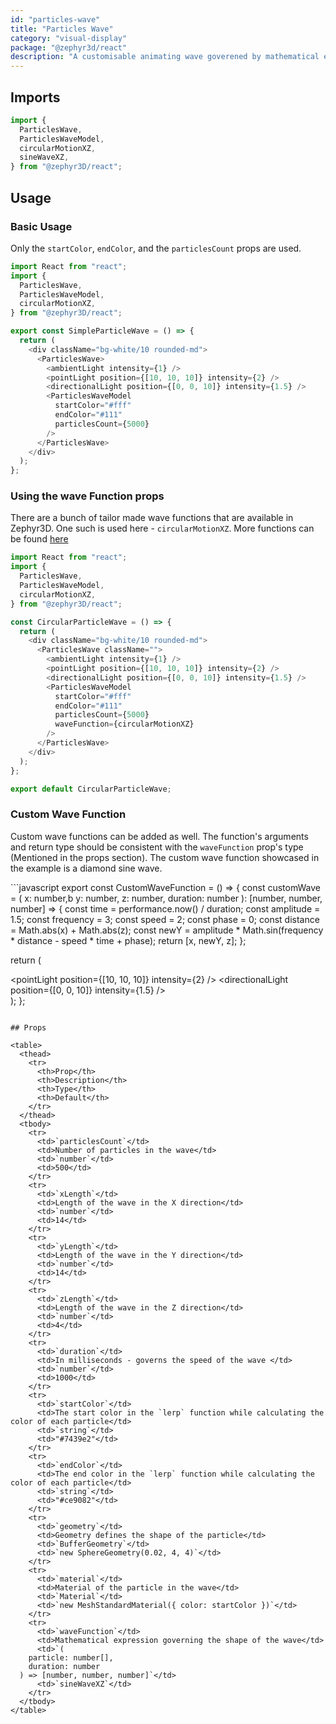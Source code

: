 ```yaml
---
id: "particles-wave"
title: "Particles Wave"
category: "visual-display"
package: "@zephyr3d/react"
description: "A customisable animating wave goverened by mathematical expressions and some creativity!"
---
```


## Imports

```javascript
import {
  ParticlesWave,
  ParticlesWaveModel,
  circularMotionXZ,
  sineWaveXZ,
} from "@zephyr3D/react";
```

## Usage

### Basic Usage

Only the `startColor`, `endColor`, and the `particlesCount` props are used.

<SimpleParticleWave />

```javascript
import React from "react";
import {
  ParticlesWave,
  ParticlesWaveModel,
  circularMotionXZ,
} from "@zephyr3D/react";

export const SimpleParticleWave = () => {
  return (
    <div className="bg-white/10 rounded-md">
      <ParticlesWave>
        <ambientLight intensity={1} />
        <pointLight position={[10, 10, 10]} intensity={2} />
        <directionalLight position={[0, 0, 10]} intensity={1.5} />
        <ParticlesWaveModel
          startColor="#fff"
          endColor="#111"
          particlesCount={5000}
        />
      </ParticlesWave>
    </div>
  );
};
```

### Using the wave Function props

There are a bunch of tailor made wave functions that are available in Zephyr3D.
One such is used here - `circularMotionXZ`. More functions can be found [here](https://www.google.com)

<CircularParticleWave />

```javascript
import React from "react";
import {
  ParticlesWave,
  ParticlesWaveModel,
  circularMotionXZ,
} from "@zephyr3D/react";

const CircularParticleWave = () => {
  return (
    <div className="bg-white/10 rounded-md">
      <ParticlesWave className="">
        <ambientLight intensity={1} />
        <pointLight position={[10, 10, 10]} intensity={2} />
        <directionalLight position={[0, 0, 10]} intensity={1.5} />
        <ParticlesWaveModel
          startColor="#fff"
          endColor="#111"
          particlesCount={5000}
          waveFunction={circularMotionXZ}
        />
      </ParticlesWave>
    </div>
  );
};

export default CircularParticleWave;
```

### Custom Wave Function

Custom wave functions can be added as well. The function's arguments and return type should be consistent with the `waveFunction` prop's type (Mentioned in the props section).
The custom wave function showcased in the example is a diamond sine wave.

<CustomWaveFunction/>
```javascript
export const CustomWaveFunction = () => {
  const customWave = (
    x: number,b
    y: number,
    z: number,
    duration: number
  ): [number, number, number] => {
    const time = performance.now() / duration;
    const amplitude = 1.5;
    const frequency = 3;
    const speed = 2;
    const phase = 0;
    const distance = Math.abs(x) + Math.abs(z);
    const newY = amplitude * Math.sin(frequency * distance - speed * time + phase);
    return [x, newY, z];
};

  return (
    <div className="bg-white/10 rounded-md">
      <ParticlesWave className="">
          <ambientLight intensity={1} />
          <pointLight position={[10, 10, 10]} intensity={2} />
          <directionalLight position={[0, 0, 10]} intensity={1.5} />
          <ParticlesWaveModel
          startColor="#fff"
          endColor="#111"
          particlesCount={10000}
          waveFunction={customWave}
          />
      </ParticlesWave>
    </div>
  ); 
};
```

## Props

<table>
  <thead>
    <tr>
      <th>Prop</th>
      <th>Description</th>
      <th>Type</th>
      <th>Default</th>
    </tr>
  </thead>
  <tbody>
    <tr>
      <td>`particlesCount`</td>
      <td>Number of particles in the wave</td>
      <td>`number`</td>
      <td>500</td>
    </tr>
    <tr>
      <td>`xLength`</td>
      <td>Length of the wave in the X direction</td>
      <td>`number`</td>
      <td>14</td>
    </tr>
    <tr>
      <td>`yLength`</td>
      <td>Length of the wave in the Y direction</td>
      <td>`number`</td>
      <td>14</td>
    </tr>
    <tr>
      <td>`zLength`</td>
      <td>Length of the wave in the Z direction</td>
      <td>`number`</td>
      <td>4</td>
    </tr>
    <tr>
      <td>`duration`</td>
      <td>In milliseconds - governs the speed of the wave </td>
      <td>`number`</td>
      <td>1000</td>
    </tr>
    <tr>
      <td>`startColor`</td>
      <td>The start color in the `lerp` function while calculating the color of each particle</td>
      <td>`string`</td>
      <td>"#7439e2"</td>
    </tr>
    <tr>
      <td>`endColor`</td>
      <td>The end color in the `lerp` function while calculating the color of each particle</td>
      <td>`string`</td>
      <td>"#ce9082"</td>
    </tr>
    <tr>
      <td>`geometry`</td>
      <td>Geometry defines the shape of the particle</td>
      <td>`BufferGeometry`</td>
      <td>`new SphereGeometry(0.02, 4, 4)`</td>
    </tr>
    <tr>
      <td>`material`</td>
      <td>Material of the particle in the wave</td>
      <td>`Material`</td>
      <td>`new MeshStandardMaterial({ color: startColor })`</td>
    </tr>
    <tr>
      <td>`waveFunction`</td>
      <td>Mathematical expression governing the shape of the wave</td>
      <td>`(
    particle: number[],
    duration: number
  ) => [number, number, number]`</td>
      <td>`sineWaveXZ`</td>
    </tr>
  </tbody>
</table>
